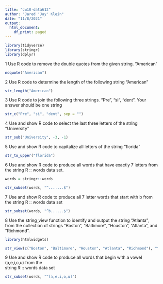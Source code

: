 ```yaml
---
title: "cw10-data612"
author: "Jared 'Jay' Klein"
date: "11/8/2021"
output:
  html_document:
    df_print: paged
---
```


```r
library(tidyverse)
library(stringr)
library(dplyr)
```
1 Use R code to remove the double quotes from the given string.  "American"

```r
noquote("American")
```


2  Use R code to determine the length of the following string  "American"

```r
str_length("American")
```

3  Use R code to join the following three strings.  "Pre", "si",  "dent".  Your answer should be 
one string 

```r
str_c("Pre", "si", "dent", sep = "")
```


4  Use and show R code to select the last three letters of the string  "University"

```r
str_sub("University", -3, -1)
```


5  Use and show R code to capitalize all letters of the string  "florida"

```r
str_to_upper("florida")
```


6  Use and show R code to produce all words that have exactly 7 letters from the string R :: 
words data set.

```r
words = stringr::words

str_subset(words, "^.......$")
```


7  Use and show R code to produce all 7 letter words that start with b from the string R :: 
words data set

```r
str_subset(words, "^b......$")
```


8  Use the string_view function to identify and output the string  "Atlanta",  from the 
collection of strings  "Boston", "Baltimore", "Houston", "Atlanta", and "Richmond".

```r
library(htmlwidgets)

str_view(c("Boston", "Baltimore", "Houston", "Atlanta", "Richmond"), "^Atlanta$")
```


9  Use and show R code to produce all words that begin with a vowel (a,e,i,o,u) from the  
string R :: words data set

```r
str_subset(words, "^[a,e,i,o,u]")
```


